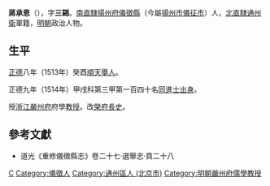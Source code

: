 '''蔣承恩'''（{{bd|？年||？年|catIdx=J蔣}}），字'''三錫'''。[[南直隸|南直隸]][[揚州府|揚州府]][[儀徵縣|儀徵縣]]（今屬[[揚州市|揚州市]][[儀征市|儀征市]]）人，[[北直隸|北直隸]][[通州衛|通州衛]]軍籍，[[明朝|明朝]]政治人物。

== 生平 ==
[[正德_(明朝)|正德]]八年（1513年）癸酉[[順天府|順天]][[舉人|舉人]]。

正德九年（1514年）甲戌科第三甲第一百四十名[[同進士出身|同進士出身]]。

授[[浙江|浙江]][[嚴州府|嚴州府]]府學[[教授_(官名)|教授]]。改[[朱祐樞|榮府]][[長史|長史]]。

== 參考文獻 ==
*道光《重修儀徵縣志》卷二十七·選舉志·頁二十八

{{正德九年甲戌科殿試金榜}}

{{Authority control}}

{{DEFAULTSORT:J蔣}}
[[Category:蔣姓|C]]
[[Category:儀徵人|Category:儀徵人]]
[[Category:通州區人_(北京市)|Category:通州區人 (北京市)]]
[[Category:明朝嚴州府儒學教授|Category:明朝嚴州府儒學教授]]


{{明朝人物小作品}}
